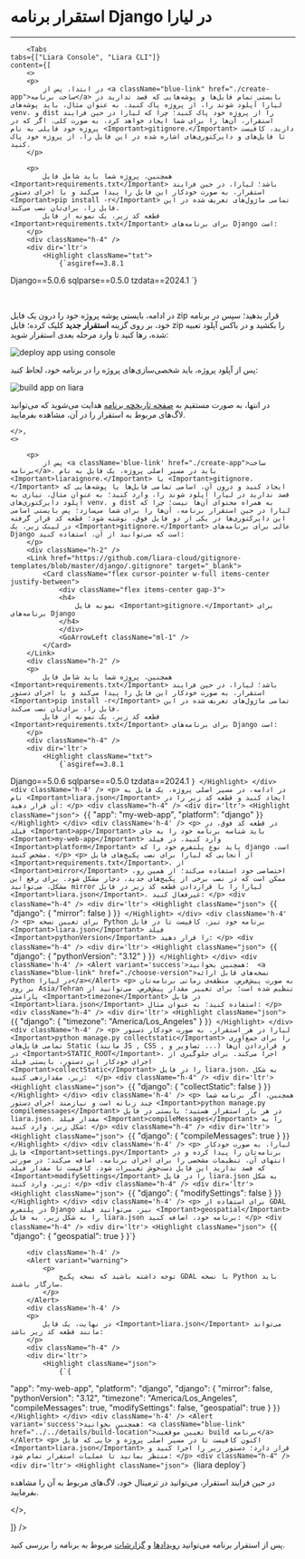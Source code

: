 


<Layout>
<Head>
<title>مستندات استقرار برنامه‌های Django - لیارا</title>
</Head>

# استقرار برنامه Django در لیارا
<hr className="mb-2" />

        <Tabs 
    tabs={["Liara Console", "Liara CLI"]} 
    content={[
        <>
        <p>
            در ابتدا، پس از <a className="blue-link" href="./create-app">ساخت برنامه</a> بایستی تمام فایل‌ها و پوشه‌هایی که قصد ندارید در لیارا آپلود شوند را، از پروژه پاک کنید. به عنوان مثال، باید پوشه‌های venv. و dist را از پروژه خود پاک کنید؛ چرا که لیارا در حین فرایند استقرار، آن‌ها را برای شما ایجاد خواهد کرد. به صورت کلی، اگر که در پروژه خود فایلی به نام <Important>gitignore.</Important> دارید، کافیست تا فایل‌های و دایرکتوری‌های اشاره شده در این فایل را، از پروژه خود پاک کنید.
        </p>

        <p>
            همچنین، پروژه شما باید شامل فایل <Important>requirements.txt</Important> باشد؛ لیارا، در حین فرایند استقرار، به صورت خودکار این فایل را پیدا می‌کند و با اجرای دستور <Important>pip install -r</Important> تمامی ماژول‌های تعریف شده در این فایل را، برای‌تان نصب می‌کند.
            قطعه کد زیر، یک نمونه از فایل <Important>requirements.txt</Important> برای برنامه‌های Django است:
        </p>
        <div className="h-4" />
        <div dir='ltr'>
            <Highlight className="txt">
                {`asgiref==3.8.1
Django==5.0.6
sqlparse==0.5.0
tzdata==2024.1
`}
            </Highlight>
        </div>
        <div className='h-4' />        
        <p>
            در ادامه، بایستی پوشه پروژه خود را درون یک فایل zip قرار بدهید؛ سپس در برنامه خود، بر روی گزینه <b>استقرار جدید</b> کلیک کرده؛ فایل zip را بکشید و در باکس آپلود تعبیه شده، رها کنید تا وارد مرحله بعدی استقرار شوید:
        </p>
        <img src="https://files.liara.ir/liara/docs/deploy-app-using-console.gif" alt="deploy app using console" />
        <div className="h-4" />
        <p>
            پس از آپلود پروژه، باید شخصی‌سازی‌های پروژه را در برنامه خود، لحاظ کنید:
        </p>
        <div className="h-4" />
        <img src="https://files.liara.ir/liara/docs/deploy-django-app-using-console.gif" alt="build app on liara" />
        <div className="h-4" />
        <p>
            در انتها، به صورت مستقیم به <a href="../../details/private-registry" className="blue-link">صفحه تاریخچه برنامه</a> هدایت می‌شوید که می‌توانید لاگ‌های مربوط به استقرار را در آن، مشاهده بفرمایید. 
        </p>

    </>,
    <>

        <p>
            پس از <a className='blue-link' href="./create-app">ساخت برنامه</a>، باید در مسیر اصلی پروژه، یک فایل به نام <Important>liaraignore.</Important> یا <Important>gitignore.</Important> ایجاد کنید و درون آن، اسامی تمامی فایل‌ها یا پوشه‌هایی که قصد ندارید در لیارا آپلود شوند را، وارد کنید؛ به عنوان مثال، نیازی به آپلود دایرکتوری‌های venv. و dist به همراه محتوای آن‌ها نیست؛ چرا که لیارا در حین استقرار برنامه، آن‌ها را برای شما می‌سازد؛ پس بایستی اسامی این دایرکتوری‌ها در یکی از دو فایل فوق، نوشته شود؛ قطعه کد قرار گرفته در لینک زیر، یک <Important>gitignore.</Important> عالی برای برنامه‌های Django است که می‌توانید از آن، استفاده کنید:
        </p>
        <div className="h-2" />
        <Link href="https://github.com/liara-cloud/gitignore-templates/blob/master/django/.gitignore" target="_blank">
            <Card className="flex cursor-pointer w-full items-center justify-between">
                <div className="flex items-center gap-3">
                <h4>
                    نمونه فایل <Important>gitignore.</Important> برای برنامه‌های Django
                </h4>
                </div>
                <GoArrowLeft className="ml-1" />
            </Card>
        </Link>
        <div className="h-2" />
        <p>
            همچنین، پروژه شما باید شامل فایل <Important>requirements.txt</Important> باشد؛ لیارا، در حین فرایند استقرار، به صورت خودکار این فایل را پیدا می‌کند و با اجرای دستور <Important>pip install -r</Important> تمامی ماژول‌های تعریف شده در این فایل را، برای‌تان نصب می‌کند.
            قطعه کد زیر، یک نمونه از فایل <Important>requirements.txt</Important> برای برنامه‌های Django است:
        </p>
        <div className="h-4" />
        <div dir='ltr'>
            <Highlight className="txt">
                {`asgiref==3.8.1
Django==5.0.6
sqlparse==0.5.0
tzdata==2024.1
`}
            </Highlight>
        </div>
        <div className='h-4' />
        <p>
            در ادامه، در مسیر اصلی پروژه، یک فایل به نام <Important>liara.json</Important> ایجاد کنید و قطعه کد زیر را در آن قرار دهید:
        </p>
        <div className="h-4" />
        <div dir='ltr'>
            <Highlight className="json">
                {`{
    "app": "my-web-app", 
    "platform": "django"
}`}
            </Highlight>
        </div>
        <div className='h-4' />
        <p>
            در قطعه کد فوق، در فیلد <Important>app</Important> باید شناسه برنامه خود را به جای <Important>my-web-app</Important> وارد کنید.
            در فیلد <Important>platform</Important> باید نوع پلتفرم خود را که django است، مشخص کنید.
        </p>
        <p>
            از آنجایی که لیارا برای نصب پکیج‌های فایل <Important>requirements.txt</Important>، از <Important>mirror</Important> اختصاصی خود استفاده می‌کند؛ از همین رو، ممکن است که در نصب برخی از پکیج‌های جدید، دچار مشکل شود. برای رفع این مشکل، می‌توانید mirror لیارا را با قراردادن قطعه کد زیر در فایل <Important>liara.json</Important>، غیرفعال کنید:
        </p>
        <div className="h-4" />
        <div dir='ltr'>
            <Highlight className="json">
                {`{
  "django": {
    "mirror": false
  }
}`}
            </Highlight>
        </div>
        <div className='h-4' />
        <p>
            برای تعیین نسخه Python برنامه خود نیز، کافیست تا در فایل <Important>liara.json</Important> فیلد <Important>pythonVersion</Important> را قرار دهید:
        </p>
        <div className="h-4" />
        <div dir='ltr'>
            <Highlight className="json">
                {`{
  "django": {
    "pythonVersion": "3.12"
  }
}`}
            </Highlight>
        </div>
        <div className='h-4' />
        <Alert variant='success'>همچنین بخوانید:  <a className="blue-link" href="./choose-version">نسخه‌های قابل ارائه Python در لیارا</a></Alert>
        <p>
            به صورت پیش‌فرض، منطقه‌ی زمانی برنامه‌تان بر روی Asia/Tehran تنظیم شده است؛ برای تغییر مقدار پیش‌فرض، می‌توانید از پارامتر <Important>timezone</Important> در فایل <Important>liara.json</Important> استفاده کنید؛ به عنوان مثال:
        </p>
        <div className="h-4" />
        <div dir='ltr'>
            <Highlight className="json">
                {`{
    "django": {
      "timezone": "America/Los_Angeles"
  }
}`}
            </Highlight>
        </div>
        <div className='h-4' />
        <p>
            لیارا در هر استقرار، به صورت خودکار دستور <Important>python manage.py collectstatic</Important> را برای جمع‌آوری تمامی فایل‌های Static (مانند JS , CSS , تصاویر و ...) و قراردادن آن‌ها در <Important>STATIC_ROOT</Important>، اجرا می‌کند. برای جلوگیری از اجرای خودکار این دستور، بایستی فیلد <Important>collectStatic</Important> را در فایل liara.json، به شکل زیر، مقداردهی کنید: 
        </p>
        <div className="h-4" />
        <div dir='ltr'>
            <Highlight className="json">
                {`{
  "django": {
    "collectStatic": false
  }
}`}
            </Highlight>
        </div>
        <div className='h-4' />
        <p>
        همچنین، اگر برنامه شما چند زبانه است و نیازمند اجرای دستور <Important>python manage.py compilemessages</Important> در هر بار استقرار هستید؛ بایستی در فایل liara.json، مقدار فیلد <Important>compileMessages</Important> را به شکل زیر، وارد کنید:
        </p>
        <div className="h-4" />
        <div dir='ltr'>
            <Highlight className="json">
                {`{
  "django": {
    "compileMessages": true
  }
}`}
            </Highlight>
        </div>
        <div className='h-4' />
        <p>
            لیارا، به صورت خودکار فایل <Important>settings.py</Important> برنامه‌تان را پیدا کرده و در انتهای آن، تنظیمات مشخصی را برای اجرای برنامه، اضافه می‌کند؛ در صورتی که قصد ندارید این فایل دست‌خوش تغییرات شود، کافیست تا مقدار فیلد <Important>modifySettings</Important> را در فایل liara.json به شکل زیر، وارد کنید:
        </p>
        <div className="h-4" />
        <div dir='ltr'>
            <Highlight className="json">
                {`{
  "django": {
    "modifySettings": false
  }
}`}
            </Highlight>
        </div>
        <div className='h-4' />
        <p>
            برای استفاده از GDAL در پلتفرم Django نیز، می‌توانید فیلد <Important>geospatial</Important> را به شکل زیر، به فایل liara.json برنامه خود، اضافه کنید:
        </p>
        <div className="h-4" />
        <div dir='ltr'>
            <Highlight className="json">
                {`{
    "django": {
        "geospatial": true
    }
}`}
            </Highlight>
        </div>

        <div className='h-4' />
        <Alert variant="warning">
            <p>
                توجه داشته باشید که نسخه پکیج GDAL با نسخه Python باید سازگار باشند.
            </p>
        </Alert>        
        <div className='h-4' />
        <p>
            در نهایت، یک فایل <Important>liara.json</Important> می‌تواند مانند قطعه کد زیر باشد:
        </p>
        <div className="h-4" />
        <div dir='ltr'>
            <Highlight className="json">
                {`{
  "app": "my-web-app", 
  "platform": "django",
  "django": {
    "mirror": false,
    "pythonVersion": "3.12",
    "timezone": "America/Los_Angeles",
    "compileMessages": true,
    "modifySettings": false,
    "geospatial": true
  }
}`}
            </Highlight>
        </div>
        <div className='h-4' />
        <Alert variant='success'>همچنین بخوانید: <a className="blue-link" href="../../details/build-location">تعیین موقعیت build برنامه</a></Alert>
        <p>
            اکنون کافیست تا در مسیر اصلی پروژه و جایی که فایل <Important>liara.json</Important> قرار دارد؛ دستور زیر را اجرا کنید و منتظر بمانید تا عملیات استقرار تمام شود:
        </p>
        <div className="h-4" />
        <div dir='ltr'>
            <Highlight className="json">
                {`liara deploy`}
            </Highlight>
        </div>
        <div className='h-4' />
        <p>
            در حین فرایند استقرار، می‌توانید در ترمینال خود، لاگ‌های مربوط به آن را مشاهده بفرمایید.
        </p>
    </>,

]} 
/>


<Alert variant='success'>
<p>
    پس از استقرار برنامه می‌توانید <a href="../../details/events" className="blue-link">رویدادها</a> و <a href="../../details/observations/about" className="blue-link">گزارشات</a> مربوط به برنامه را بررسی کنید.
</p>
</Alert>


<NextPage next="./set-envs" />
</Layout>